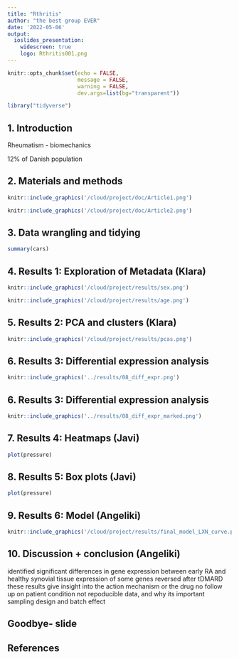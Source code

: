 ```yaml
---
title: "Rthritis"
author: "the best group EVER"
date: '2022-05-06'
output: 
  ioslides_presentation:
    widescreen: true
    logo: Rthritis001.png
---
```


<style type="text/css">
slides > slide:not(.nobackground):after {
  content: '';
}
</style>

<style>
    #log1 > p {
      margin-top: -50px;
    }
    #log2 > p {
      margin-top: -50px;
    }
</style>


```r
knitr::opts_chunk$set(echo = FALSE,
                      message = FALSE,
                      warning = FALSE,
                      dev.args=list(bg="transparent"))
```

```r
library("tidyverse")
```

## 1. Introduction

Rheumatism - biomechanics

12% of Danish population


## 2. Materials and methods

```r
knitr::include_graphics('/cloud/project/doc/Article1.png')
```

```r
knitr::include_graphics('/cloud/project/doc/Article2.png')
```

## 3. Data wrangling and tidying

```r
summary(cars)
```

## 4. Results 1: Exploration of Metadata (Klara)
```r
knitr::include_graphics('/cloud/project/results/sex.png')
```
```r
knitr::include_graphics('/cloud/project/results/age.png')
```


## 5. Results 2: PCA and clusters (Klara) 

```r
knitr::include_graphics('/cloud/project/results/pcas.png')
```

## 6. Results 3: Differential expression analysis {#log1}


```r
knitr::include_graphics('../results/08_diff_expr.png')

```

## 6. Results 3: Differential expression analysis {#log2}

```r
knitr::include_graphics('../results/08_diff_expr_marked.png')
```

## 7. Results 4: Heatmaps (Javi)

```r
plot(pressure)
```

## 8. Results 5: Box plots (Javi)

```r
plot(pressure)
```

## 9. Results 6: Model (Angeliki)

```r
knitr::include_graphics('/cloud/project/results/final_model_LXN_curve.png')
```

## 10. Discussion + conclusion (Angeliki)

identified significant differences in gene expression between early RA and healthy synovial tissue
expression of some genes reversed after tDMARD
these results give insight into the action mechanism or the drug
no follow up on patient condition
not repoducible data, and why its important
sampling design and batch effect

## Goodbye- slide

## References





